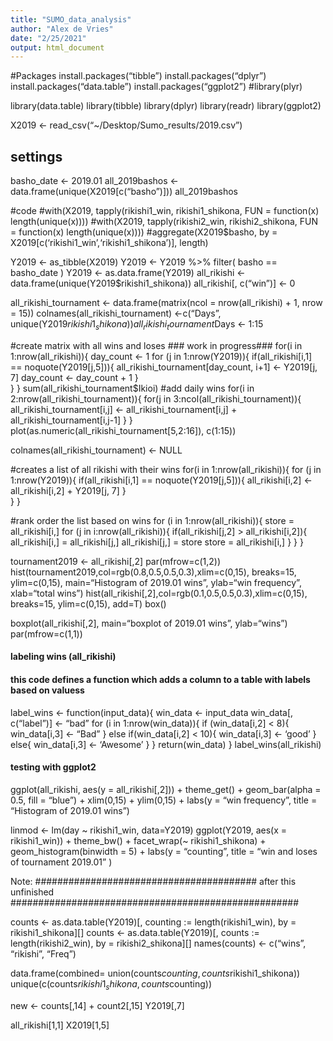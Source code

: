 ```yaml
---
title: "SUMO_data_analysis"
author: "Alex de Vries"
date: "2/25/2021"
output: html_document
---
```


#Packages
install.packages("tibble")
install.packages("dplyr")
install.packages("data.table")
install.packages("ggplot2")
#library(plyr)

library(data.table)
library(tibble)
library(dplyr)
library(readr)
library(ggplot2)

X2019 <- read_csv("~/Desktop/Sumo_results/2019.csv")


## settings
basho_date <- 2019.01
all_2019bashos <- data.frame(unique(X2019[c("basho")]))
all_2019bashos

#code
#with(X2019, tapply(rikishi1_win, rikishi1_shikona, FUN = function(x) length(unique(x))))
#with(X2019, tapply(rikishi2_win, rikishi2_shikona, FUN = function(x) length(unique(x))))
#aggregate(X2019$basho, by = X2019[c('rikishi1_win','rikishi1_shikona')], length)

Y2019 <- as_tibble(X2019)
Y2019 <- Y2019 %>% filter(
  basho == basho_date
  )
Y2019 <- as.data.frame(Y2019)
all_rikishi <- data.frame(unique(Y2019$rikishi1_shikona))
all_rikishi[, c("win")] <- 0

all_rikishi_tournament <- data.frame(matrix(ncol = nrow(all_rikishi) + 1, nrow = 15))
colnames(all_rikishi_tournament) <-c("Days", unique(Y2019$rikishi1_shikona))
all_rikishi_tournament$Days <- 1:15

#create matrix with all wins and loses ### work in progress###
for(i in 1:nrow(all_rikishi)){
  day_count <- 1
  for (j in 1:nrow(Y2019)){
    if(all_rikishi[i,1] == noquote(Y2019[j,5])){
      all_rikishi_tournament[day_count, i+1] <- Y2019[j, 7]
      day_count <- day_count + 1
    }  
  }
}
sum(all_rikishi_tournament$Ikioi)
#add daily wins 
for(i in 2:nrow(all_rikishi_tournament)){
  for(j in 3:ncol(all_rikishi_tournament)){
    all_rikishi_tournament[i,j] <- all_rikishi_tournament[i,j] + all_rikishi_tournament[i,j-1]
  }
}
plot(as.numeric(all_rikishi_tournament[5,2:16]), c(1:15))

colnames(all_rikishi_tournament) <- NULL

#creates a list of all rikishi with their wins
for(i in 1:nrow(all_rikishi)){
  for (j in 1:nrow(Y2019)){
    if(all_rikishi[i,1] == noquote(Y2019[j,5])){
      all_rikishi[i,2] <- all_rikishi[i,2] + Y2019[j, 7]
    }  
  }
}

#rank order the list based on wins
for (i in 1:nrow(all_rikishi)){
  store = all_rikishi[i,]
  for (j in i:nrow(all_rikishi)){
    if(all_rikishi[j,2] > all_rikishi[i,2]){
      all_rikishi[i,] = all_rikishi[j,]
      all_rikishi[j,] = store
      store = all_rikishi[i,]
    }
  }
}

tournament2019 <- all_rikishi[,2]
par(mfrow=c(1,2))
hist(tournament2019,col=rgb(0.8,0.5,0.5,0.3),xlim=c(0,15), breaks=15, ylim=c(0,15), main="Histogram of 2019.01 wins", ylab="win frequency", xlab="total wins")
hist(all_rikishi[,2],col=rgb(0.1,0.5,0.5,0.3),xlim=c(0,15), breaks=15, ylim=c(0,15), add=T)
box()

boxplot(all_rikishi[,2], main="boxplot of 2019.01 wins", ylab="wins")
par(mfrow=c(1,1))

#### labeling wins (all_rikishi)
#### this code defines a function which adds a column to a table with labels based on valuess
label_wins <- function(input_data){
win_data <- input_data
win_data[, c("label")] <- "bad"
for (i in 1:nrow(win_data)){
  if (win_data[i,2] < 8){
  win_data[i,3] <- "Bad"
  }
  else if(win_data[i,2] < 10){
  win_data[i,3] <- 'good'
  }
  else{
  win_data[i,3] <- 'Awesome'
  }
}
return(win_data)
}
label_wins(all_rikishi)

#### testing with ggplot2 ####
ggplot(all_rikishi, aes(y = all_rikishi[,2])) + 
    theme_get() + 
    geom_bar(alpha = 0.5, fill = "blue") + 
    xlim(0,15) + ylim(0,15) +
    labs(y = "win frequency",
    title = "Histogram of 2019.01 wins")

linmod <- lm(day ~ rikishi1_win, data=Y2019)
ggplot(Y2019, aes(x = rikishi1_win)) + 
    theme_bw() + 
    facet_wrap(~ rikishi1_shikona) +
    geom_histogram(binwidth = 5) + 
    labs(y = "counting",
    title = "win and loses of tournament 2019.01" )

Note: 
######################################## after this unfinished ####################################################







counts <- as.data.table(Y2019)[, counting := length(rikishi1_win), by = rikishi1_shikona][]
counts <- as.data.table(Y2019)[, counts := length(rikishi2_win), by = rikishi2_shikona][]
names(counts) <- c("wins", "rikishi", "Freq")

data.frame(combined= union(counts$counting, counts$rikishi1_shikona))
unique(c(counts$rikishi1_shikona, counts$counting))

new <- counts[,14] + count2[,15]
Y2019[,7]



all_rikishi[1,1]
X2019[1,5]

